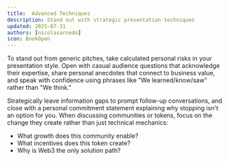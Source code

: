 ```yaml
---
title:  Advanced Techniques
description: Stand out with strategic presentation techniques
updated: 2025-07-31
authors: [nicolasarnedo]
icon: BookOpen
---
```


<YouTube id="ZWtqA6qTiqM" params="start=0&rel=0&modestbranding=1" /> 

To stand out from generic pitches, take calculated personal risks in your presentation style. Open with casual audience questions that acknowledge their expertise, share personal anecdotes that connect to business value, and speak with confidence using phrases like "We learned/know/saw" rather than "We think."

Strategically leave information gaps to prompt follow-up conversations, and close with a personal commitment statement explaining why stopping isn't an option for you. When discussing communities or tokens, focus on the change they create rather than just technical mechanics:
- What growth does this community enable?
- What incentives does this token create? 
- Why is Web3 the only solution path?
